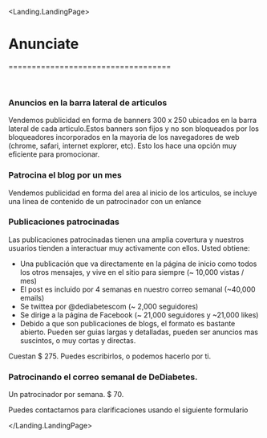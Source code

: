 

<Layout>

<SEO title="Anunciate" description="El tráfico de visitas de deDiabetes ofrece un mercado excelente para promocinar productos y servicios." />

<Landing.LandingPage>


# Anunciate
===================================

<br/>

### Anuncios en la barra lateral de articulos
Vendemos publicidad en forma de banners 300 x 250 ubicados en la barra lateral de cada articulo.Estos banners son fijos y no son bloqueados por los bloqueadores incorporados en la mayoria de los navegadores de web (chrome, safari, internet explorer, etc). Esto los hace una opción muy eficiente para promocionar. 

### Patrocina el blog por un mes
Vendemos publicidad en forma del area al inicio de los articulos, se incluye una linea de contenido de un patrocinador con un enlance 


### Publicaciones patrocinadas

Las publicaciones patrocinadas tienen una amplia covertura y nuestros usuarios tienden a interactuar muy activamente con ellos. Usted obtiene:

- Una publicación que va directamente en la página de inicio como todos los otros mensajes, y vive en el sitio para siempre (~ 10,000 vistas / mes)
- El post es incluido por 4 semanas en nuestro correo semanal (~40,000 emails)
- Se twittea por @dediabetescom (~ 2,000 seguidores)
- Se dirige a la página de Facebook (~ 21,000 seguidores y ~21,000 likes)
- Debido a que son publicaciones de blogs, el formato es bastante abierto. Pueden ser guias largas y detalladas, pueden ser anuncios mas suscintos, o muy cortas y directas.

Cuestan $ 275. Puedes escribirlos, o podemos hacerlo por ti.

### Patrocinando el correo semanal de DeDiabetes.

Un patrocinador por semana. $ 70.

Puedes contactarnos para clarificaciones usando el <Link to="/contacto" className="text-red-500 underline hover:font-bold">siguiente formulario</Link>

</Landing.LandingPage>


</Layout>